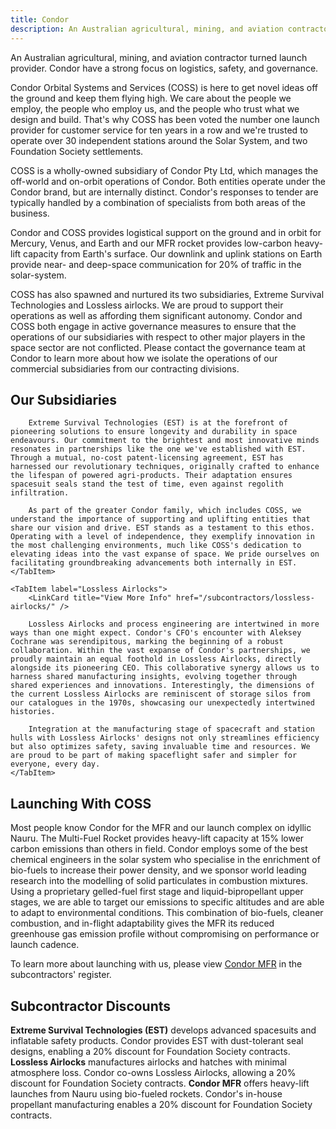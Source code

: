 ```yaml
---
title: Condor
description: An Australian agricultural, mining, and aviation contractor turned launch provider. Condor have a strong focus on logistics, safety, and governance.
---
```



An Australian agricultural, mining, and aviation contractor turned launch provider. Condor have a strong focus on logistics, safety, and governance.

Condor Orbital Systems and Services (COSS) is here to get novel ideas off the ground and keep them flying high. We care about the people we employ, the people who employ us, and the people who trust what we design and build. That's why COSS has been voted the number one launch provider for customer service for ten years in a row and we're trusted to operate over 30 independent stations around the Solar System, and two Foundation Society settlements.

COSS is a wholly-owned subsidiary of Condor Pty Ltd, which manages the off-world and on-orbit operations of Condor. Both entities operate under the Condor brand, but are internally distinct. Condor's responses to tender are typically handled by a combination of specialists from both areas of the business.

Condor and COSS provides logistical support on the ground and in orbit for Mercury, Venus, and Earth and our MFR rocket provides low-carbon heavy-lift capacity from Earth's surface. Our downlink and uplink stations on Earth provide near- and deep-space communication for 20% of traffic in the solar-system.

COSS has also spawned and nurtured its two subsidiaries, Extreme Survival Technologies and Lossless airlocks. We are proud to support their operations as well as affording them significant autonomy. Condor and COSS both engage in active governance measures to ensure that the operations of our subsidiaries with respect to other major players in the space sector are not conflicted. Please contact the governance team at Condor to learn more about how we isolate the operations of our commercial subsidiaries from our contracting divisions.

## Our Subsidiaries

<Tabs>
    <TabItem label="Extreme Survival Technologies">
        <LinkCard title="View More Info" href="/subcontractors/extreme-survival-technologies/" />

        Extreme Survival Technologies (EST) is at the forefront of pioneering solutions to ensure longevity and durability in space endeavours. Our commitment to the brightest and most innovative minds resonates in partnerships like the one we've established with EST. Through a mutual, no-cost patent-licensing agreement, EST has harnessed our revolutionary techniques, originally crafted to enhance the lifespan of powered agri-products. Their adaptation ensures spacesuit seals stand the test of time, even against regolith infiltration.

        As part of the greater Condor family, which includes COSS, we understand the importance of supporting and uplifting entities that share our vision and drive. EST stands as a testament to this ethos. Operating with a level of independence, they exemplify innovation in the most challenging environments, much like COSS's dedication to elevating ideas into the vast expanse of space. We pride ourselves on facilitating groundbreaking advancements both internally in EST.
    </TabItem>

    <TabItem label="Lossless Airlocks">
        <LinkCard title="View More Info" href="/subcontractors/lossless-airlocks/" />

        Lossless Airlocks and process engineering are intertwined in more ways than one might expect. Condor's CFO's encounter with Aleksey Cochrane was serendipitous, marking the beginning of a robust collaboration. Within the vast expanse of Condor's partnerships, we proudly maintain an equal foothold in Lossless Airlocks, directly alongside its pioneering CEO. This collaborative synergy allows us to harness shared manufacturing insights, evolving together through shared experiences and innovations. Interestingly, the dimensions of the current Lossless Airlocks are reminiscent of storage silos from our catalogues in the 1970s, showcasing our unexpectedly intertwined histories.

        Integration at the manufacturing stage of spacecraft and station hulls with Lossless Airlocks' designs not only streamlines efficiency but also optimizes safety, saving invaluable time and resources. We are proud to be part of making spaceflight safer and simpler for everyone, every day.
    </TabItem>
</Tabs>

## Launching With COSS

Most people know Condor for the MFR and our launch complex on idyllic Nauru. The Multi-Fuel Rocket provides heavy-lift capacity at 15% lower carbon emissions than others in field. Condor employs some of the best chemical engineers in the solar system who specialise in the enrichment of bio-fuels to increase their power density, and we sponsor world leading research into the modelling of solid particulates in combustion mixtures. Using a proprietary gelled-fuel first stage and liquid-bipropellant upper stages, we are able to target our emissions to specific altitudes and are able to adapt to environmental conditions. This combination of bio-fuels, cleaner combustion, and in-flight adaptability gives the MFR its reduced greenhouse gas emission profile without compromising on performance or launch cadence.

To learn more about launching with us, please view [Condor MFR](/subcontractors/condor-mfr/) in the subcontractors' register.

## Subcontractor Discounts

<LinkCard href="/subcontractors/extreme-survival-technologies/" title="Extreme Survival Technologies">
    <b>Extreme Survival Technologies (EST)</b> develops advanced spacesuits and inflatable safety products. Condor provides EST with dust-tolerant seal designs, enabling a 20% discount for Foundation Society contracts.
</LinkCard>

<LinkCard href="/subcontractors/lossless-airlocks/" title="Lossless Airlocks">
    <b>Lossless Airlocks</b> manufactures airlocks and hatches with minimal atmosphere loss. Condor co-owns Lossless Airlocks, allowing a 20% discount for Foundation Society contracts.
</LinkCard>

<LinkCard href="/subcontractors/condor-mfr/" title="Condor MFR">
    <b>Condor MFR</b> offers heavy-lift launches from Nauru using bio-fueled rockets. Condor's in-house propellant manufacturing enables a 20% discount for Foundation Society contracts.
</LinkCard>

